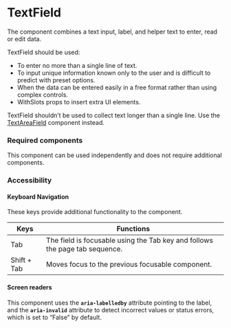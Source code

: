 
<Meta title="Components/TextField/TextField" />

# TextField

The component combines a text input, label, and helper text to enter, read or edit data.

TextField should be used:
- To enter no more than a single line of text.
- To input unique information known only to the user and is difficult to predict with preset options.
- When the data can be entered easily in a free format rather than using complex controls.
- WithSlots props to insert extra UI elements.

TextField shouldn’t be used to collect text longer than a single line. Use the [TextAreaField](./?path=/docs/form-textareafield--default) component instead.

### Required components

This component can be used independently and does not require additional components. 

### Accessibility

#### Keyboard Navigation

These keys provide additional functionality to the component. 

| Keys | Functions |
| ---- | --------- |
| Tab | The field is focusable using the Tab key and follows the page tab sequence. |
| Shift + Tab | Moves focus to the previous focusable component. |

#### Screen readers

This component uses the **`aria-labelledby`** attribute pointing to the label, and the **`aria-invalid`** attribute to detect incorrect values or status errors, which is set to “False” by default.